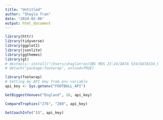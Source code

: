 ```yaml
---
title: "Untitled"
author: "Shayla Tran"
date: "2024-02-06"
output: html_document
---
```


```r
library(httr)
library(tidyverse)
library(ggplot2)
library(jsonlite)
library(ggthemes)
library(gt)
# devtools::install("/Users/shaylatran/UBC MDS 23:24/DATA 534/DATA534_Project_Group8/footwrap")
# detach("package:footwrap", unload=TRUE)
```




























```r
library(footwrap)
# Setting my API key from env variable
api_key <- Sys.getenv("FOOTBALL_API")
```

```r
GetBiggestVenues("England", 10, api_key)
```

```r
CompareTrophies("276", "260", api_key)
```


```r
GetCoachInfo("33", api_key)
```













